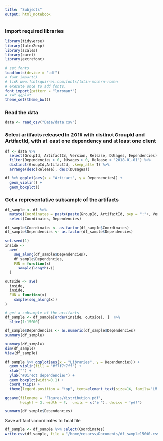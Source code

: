 ```yaml
---
title: "Subjects"
output: html_notebook
---
```


### Import required libraries

```r
library(tidyverse)
library(latex2exp)
library(scales)
library(caret)
library(extrafont)

# set fonts
loadfonts(device = "pdf")
# font_import()
# link www.fontsquirrel.com/fonts/latin-modern-roman
# execute once to add fonts:
font_import(pattern = "lmroman*")
# set ggplot 
theme_set(theme_bw())
```

### Read the data 

```r
data <- read_csv("Data/data.csv")
```

### Select artifacts released in 2018 with distinct GroupId and ArtifactId, with at least one dependency and at least one client

```r
df <- data %>% 
  select(GroupId, ArtifactId, Version, Release, DUsages, Dependencies) %>% 
  filter(Dependencies > 0, DUsages > 0, Release > "2018-01-01") %>% 
  distinct(GroupId,ArtifactId, .keep_all= T) %>% 
  arrange(desc(Release), desc(DUsages))

df %>% ggplot(aes(x = "Artifact", y = Dependencies)) +
  geom_violin() + 
  geom_boxplot()
```

### Get a representative subsample of the artifacts

```r
df_sample <- df %>% 
  mutate(Coordinates = paste(paste(GroupId, ArtifactId, sep = ":"), Version, sep = ":")) %>% 
  select(Coordinates, Dependencies)

df_sample$Coordinates <- as.factor(df_sample$Coordinates)
df_sample$Dependencies <- as.factor(df_sample$Dependencies)

set.seed(1)
inside <-
  ave(
    seq_along(df_sample$Dependencies),
    df_sample$Dependencies,
    FUN = function(x)
      sample(length(x))
  )

outside <- ave(
  inside,
  inside,
  FUN = function(x)
    sample(seq_along(x))
)

# get a subsample of the artifacts
df_sample <- df_sample[order(inside, outside), ]  %>% 
  slice(1:15000) 

df_sample$Dependencies <- as.numeric(df_sample$Dependencies)
summary(df_sample)

summary(df_sample)
dim(df_sample)
View(df_sample)

df_sample %>% ggplot(aes(x = "Libraries", y = Dependencies)) +
  geom_violin(fill = "#f7f7f7ff") +
  xlab("") +
  ylab("#Direct dependencies") +
  geom_boxplot(width=0.1) +
  coord_flip() +
  theme(legend.position = "top", text=element_text(size=16, family="LM Roman 10"))

ggsave(filename = "Figures/distribution.pdf", 
       height = 2, width = 8,  units = c("in"), device = "pdf")

summary(df_sample$Dependencies)
```

Save artifacts coordinates to local file

```r
df_sample <- df_sample %>% select(Coordinates)
write.csv(df_sample, file = "/home/cesarsv/Documents/df_sample15000.csv", col.names = FALSE, row.names = F, quote = F)
```


